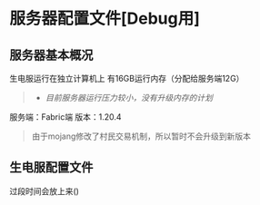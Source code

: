 # 服务器配置文件[Debug用]

## 服务器基本概况

生电服运行在独立计算机上 有16GB运行内存（分配给服务端12G）

>- *目前服务器运行压力较小，没有升级内存的计划*

服务端：Fabric端
版本：1.20.4
>由于mojang修改了村民交易机制，所以暂时不会升级到新版本



## 生电服配置文件

过段时间会放上来()